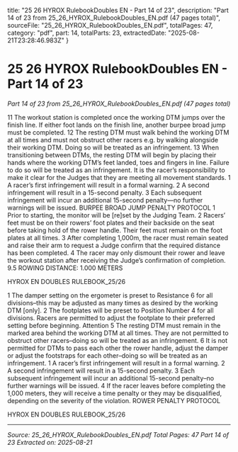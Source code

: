   title: "25 26 HYROX RulebookDoubles EN - Part 14 of 23",
  description: "Part 14 of 23 from 25_26_HYROX_RulebookDoubles_EN.pdf (47 pages total)",
  sourceFile: "25_26_HYROX_RulebookDoubles_EN.pdf",
  totalPages: 47,
  category: "pdf",
  part: 14,
  totalParts: 23,
  extractedDate: "2025-08-21T23:28:46.983Z"
}

# 25 26 HYROX RulebookDoubles EN - Part 14 of 23

*Part 14 of 23 from 25_26_HYROX_RulebookDoubles_EN.pdf (47 pages total)*

11 The workout station is completed once the
working DTM jumps over the finish line. If either
foot lands on the finish line, another burpee broad
jump must be completed.
12 The resting DTM must walk behind the working
DTM at all times and must not obstruct other
racers e.g. by walking alongside their working
DTM. Doing so will be treated as an infringement.
13 When transitioning between DTMs, the resting
DTM will begin by placing their hands where the
working DTM’s feet landed, toes and fingers in line.
Failure to do so will be treated as an infringement.
It is the racer’s responsibility to make it clear for
the Judges that they are meeting all movement
standards.
1 A racer’s first infringement will result in a formal
warning.
2 A second infringement will result in a 15-second
penalty.
3 Each subsequent infringement will incur an
additional 15-second penalty—no further
warnings will be issued.
BURPEE BROAD JUMP PENALTY PROTOCOL
1 Prior to starting, the monitor will be [re]set by the
Judging Team.
2 Racers’ feet must be on their rowers’ foot plates
and their backside on the seat before taking hold
of the rower handle. Their feet must remain on the
foot plates at all times.
3 After completing 1,000m, the racer must remain
seated and raise their arm to request a Judge
confirm that the required distance has been
completed.
4 The racer may only dismount their rower and leave
the workout station after receiving the Judge’s
confirmation of completion.
9.5 ROWING
DISTANCE:
1.000 METERS

HYROX EN DOUBLES RULEBOOK_25/26

1 The damper setting on the ergometer is preset to
Resistance 6 for all divisions–this may be adjusted as
many times as desired by the working DTM [only].
2 The footplates will be preset to Position Number 4 for all
divisions. Racers are permitted to adjust the footplate to
their preferred setting before beginning.
Attention
5 The resting DTM must remain in the marked area
behind the working DTM at all times. They are not
permitted to obstruct other racers–doing so will
be treated as an infringement.
6 It is not permitted for DTMs to pass each other
the rower handle, adjust the damper or adjust the
footstraps for each other–doing so will be treated
as an infringement.
1 A racer’s first infringement will result in a formal
warning.
2 A second infringement will result in a 15-second
penalty.
3 Each subsequent infringement will incur an
additional 15-second penalty–no further warnings
will be issued.
4 If the racer leaves before completing the 1,000
meters, they will receive a time penalty or they
may be disqualified, depending on the severity of
the violation.
ROWER PENALTY PROTOCOL

HYROX EN DOUBLES RULEBOOK_25/26

---

*Source: 25_26_HYROX_RulebookDoubles_EN.pdf*
*Total Pages: 47*
*Part 14 of 23*
*Extracted on: 2025-08-21*
